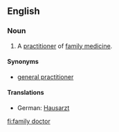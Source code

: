 ==English==
{{wikipedia}}
===Noun===
{{en-noun}}
#A [[practitioner]] of [[family medicine]].
====Synonyms====
*[[general practitioner]]

====Translations====
{{trans-top|practitioner of family medicine}}
*German: [[Hausarzt]] {{m}}
{{trans-mid}}
{{trans-bottom}}

[[fi:family doctor]]